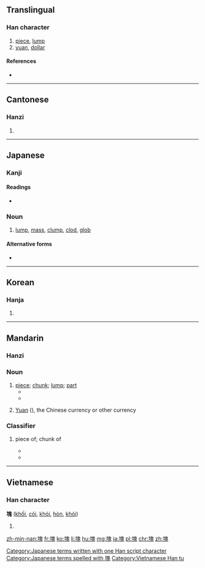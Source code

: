 {{also|凷|块}}
==Translingual==

===Han character===
{{Han char|rn=32|rad=土|as=10|sn=13|four=4611<sub>3</sub>|canj=土竹山戈 (GHUI)|ids=⿰[[土]][[鬼]]}}

# [[piece]], [[lump]]
# [[yuan]], [[dollar]]

====References====
* {{Han ref|kx=0235.010|dkj=05319|dj=0472.280|hdz=10464.170|uh=584A|ud=22602|bh=B6F4|bd=46836}}

----

==Cantonese==

===Hanzi===
{{yue-hanzi|jyut=[[faai3]]|y=faai3|sim=块}}

# {{defn|lang=yue|sort=土10}}

----

==Japanese==

===Kanji===
{{ja-kanji|grade=c|rs=土10}}

====Readings====
* {{ja-readings|on=[[かい]] (kai)|kun=[[かたまり]] (katamari), [[つちくれ]] (tsuchikure)}}

===Noun===
{{ja-noun|k|hira=かたまり|rom=katamari}} 

# [[lump]], [[mass]], [[clump]], [[clod]], [[glob]]

====Alternative forms====
* {{l|ja|固まり}}

[[Category:Japanese terms written with one Han script character]]
[[Category:Japanese terms spelled with 塊]]

----

==Korean==

===Hanja===
{{ko-hanja|hangeul=괴|rv=goe|mr=koe}}

# {{defn|lang=ko|sort=土10}}

----

==Mandarin==

===Hanzi===
{{cmn-hanzi|sim=块|pin=[[kuài]] ([[kuai4]])|wg=k'uai<sup>4</sup>}}

===Noun===
{{cmn-noun|t|sim=块|tra=塊|pin=kuài}}

# [[piece]]; [[chunk]]; [[lump]]; [[part]]
#* {{zh-usex|把 肉 切成 小 '''塊'''。|Cut the meat into bite-sized '''pieces'''.|link=y}}
#*  {{zh-usex|它 被 割 成了 三 '''塊'''。|It was cut into three '''parts'''.|link=y}} 	  
# {{context|colloquial|followed by {{zh-l|錢‎/錢}}}} [[Yuan]] ({{zh-l|元}}), the Chinese currency or other currency
#: {{zh-usex|一 塊錢|a yuan, a dollar|link=y}}

===Classifier===
{{cmn-cls|t|sim=块|tra=塊|pin=kuài}}

# {{n-g|classifier for piece of something (food, cloth, stone);}} piece of; chunk of
#* {{zh-usex|一 塊 蛋糕|a piece of cake|link=y}}
#* {{zh-usex|一 塊 木頭|a piece of wood|link=y}}

----

==Vietnamese==

===Han character===
'''塊''' ([[khối]], [[cỏi]], [[khỏi]], [[hòn]], [[khói]])

# {{defn|lang=vi}}

[[Category:Vietnamese Han tu]]

[[zh-min-nan:塊]]
[[fr:塊]]
[[ko:塊]]
[[li:塊]]
[[hu:塊]]
[[mg:塊]]
[[ja:塊]]
[[pl:塊]]
[[chr:塊]]
[[zh:塊]]
